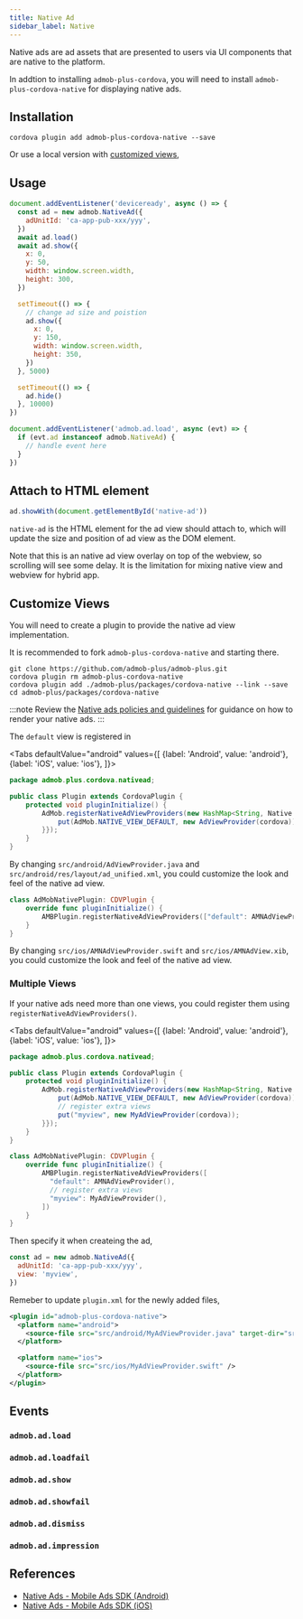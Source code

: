 ```yaml
---
title: Native Ad
sidebar_label: Native
---
```



Native ads are ad assets that are presented to users via UI components that are native to the platform.

In addtion to installing `admob-plus-cordova`, you will need to install `admob-plus-cordova-native` for displaying native ads.

## Installation

```sh-session
cordova plugin add admob-plus-cordova-native --save
```

Or use a local version with [customized views](#customize-views),

## Usage

```js
document.addEventListener('deviceready', async () => {
  const ad = new admob.NativeAd({
    adUnitId: 'ca-app-pub-xxx/yyy',
  })
  await ad.load()
  await ad.show({
    x: 0,
    y: 50,
    width: window.screen.width,
    height: 300,
  })

  setTimeout(() => {
    // change ad size and poistion
    ad.show({
      x: 0,
      y: 150,
      width: window.screen.width,
      height: 350,
    })
  }, 5000)

  setTimeout(() => {
    ad.hide()
  }, 10000)
})

document.addEventListener('admob.ad.load', async (evt) => {
  if (evt.ad instanceof admob.NativeAd) {
    // handle event here
  }
})
```

## Attach to HTML element

```js
ad.showWith(document.getElementById('native-ad'))
```

`native-ad` is the HTML element for the ad view should attach to, which will update the size and position of ad view as the DOM element.

Note that this is an native ad view overlay on top of the webview, so scrolling will see some delay.
It is the limitation for mixing native view and webview for hybrid app.


## Customize Views

You will need to create a plugin to provide the native ad view implementation.

It is recommended to fork `admob-plus-cordova-native` and starting there.

```sh-session
git clone https://github.com/admob-plus/admob-plus.git
cordova plugin rm admob-plus-cordova-native
cordova plugin add ./admob-plus/packages/cordova-native --link --save
cd admob-plus/packages/cordova-native
```

:::note
Review the [Native ads policies and guidelines](https://support.google.com/admob/answer/6329638) for guidance on how to render your native ads.
:::

The `default` view is registered in

<Tabs
  defaultValue="android"
  values={[
    {label: 'Android', value: 'android'},
    {label: 'iOS', value: 'ios'},
  ]}>
  <TabItem value="android">

```java {6} title=src/android/Plugin.java
package admob.plus.cordova.nativead;

public class Plugin extends CordovaPlugin {
    protected void pluginInitialize() {
        AdMob.registerNativeAdViewProviders(new HashMap<String, Native.ViewProvider>() {{
            put(AdMob.NATIVE_VIEW_DEFAULT, new AdViewProvider(cordova));
        }});
    }
}
```

By changing `src/android/AdViewProvider.java` and `src/android/res/layout/ad_unified.xml`,
you could customize the look and feel of the native ad view.

  </TabItem>
  <TabItem value="ios">

```swift {3} title=src/ios/AdMobNativePlugin.swift
class AdMobNativePlugin: CDVPlugin {
    override func pluginInitialize() {
        AMBPlugin.registerNativeAdViewProviders(["default": AMNAdViewProvider()])
    }
}
```

By changing `src/ios/AMNAdViewProvider.swift` and `src/ios/AMNAdView.xib`,
you could customize the look and feel of the native ad view.

  </TabItem>
</Tabs>

### Multiple Views

If your native ads need more than one views, you could register them using `registerNativeAdViewProviders()`.

<Tabs
  defaultValue="android"
  values={[
    {label: 'Android', value: 'android'},
    {label: 'iOS', value: 'ios'},
  ]}>
  <TabItem value="android">

```java {7-8} title=src/android/Plugin.java
package admob.plus.cordova.nativead;

public class Plugin extends CordovaPlugin {
    protected void pluginInitialize() {
        AdMob.registerNativeAdViewProviders(new HashMap<String, Native.ViewProvider>() {{
            put(AdMob.NATIVE_VIEW_DEFAULT, new AdViewProvider(cordova));
            // register extra views
            put("myview", new MyAdViewProvider(cordova));
        }});
    }
}
```

  </TabItem>
  <TabItem value="ios">

```swift {5-6} title=src/ios/AdMobNativePlugin.swift
class AdMobNativePlugin: CDVPlugin {
    override func pluginInitialize() {
        AMBPlugin.registerNativeAdViewProviders([
          "default": AMNAdViewProvider(),
          // register extra views
          "myview": MyAdViewProvider(),
        ])
    }
}
```

  </TabItem>
</Tabs>

Then specify it when createing the ad,

```js {3}
const ad = new admob.NativeAd({
  adUnitId: 'ca-app-pub-xxx/yyy',
  view: 'myview',
})
```

Remeber to update `plugin.xml` for the newly added files,

```xml {3,7} title=plugin.xml
<plugin id="admob-plus-cordova-native">
  <platform name="android">
    <source-file src="src/android/MyAdViewProvider.java" target-dir="src/admob/plus/cordova/nativead" />
  </platform>

  <platform name="ios">
    <source-file src="src/ios/MyAdViewProvider.swift" />
  </platform>
</plugin>
```

## Events

### `admob.ad.load`

### `admob.ad.loadfail`

### `admob.ad.show`

### `admob.ad.showfail`

### `admob.ad.dismiss`

### `admob.ad.impression`

## References

- [Native Ads - Mobile Ads SDK (Android)](https://developers.google.com/admob/android/native/start)
- [Native Ads - Mobile Ads SDK (iOS)](https://developers.google.com/admob/ios/native/start)

